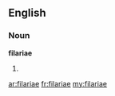 ==English==

===Noun===
'''filariae'''

# {{plural of|filaria}}

[[ar:filariae]]
[[fr:filariae]]
[[my:filariae]]